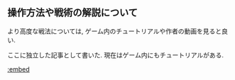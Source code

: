 ## 操作方法や戦術の解説について

より高度な戦法については, ゲーム内のチュートリアルや作者の動画を見ると良い.

ここに独立した記事として書いた. 現在はゲーム内にもチュートリアルがある.

[:embed](https://under-identified.hatenablog.com/entry/2023/12/31/001849)